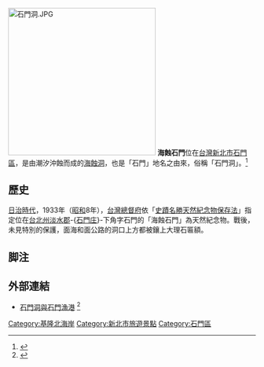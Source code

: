 [[File:石門洞.JPG|300px]]
'''海蝕石門'''位在[[台灣|台灣]][[新北市|新北市]][[石門區|石門區]]，是由潮汐沖蝕而成的[[海蝕洞|海蝕洞]]，也是「石門」地名之由來，俗稱「石門洞」。<ref>{{Cite web |url=http://www.shimen.ntpc.gov.tw/content/?parent_id=10183 |title=歷史沿革 |access-date=2016-04-10 |archive-date=2021-04-06 |archive-url=https://web.archive.org/web/20210406041641/https://www.shimen.ntpc.gov.tw/content/?parent_id=10183 |dead-url=no }}</ref>

==歷史==
[[台灣日治時期|日治時代]]，1933年（[[昭和|昭和]]8年），[[台灣總督府|台灣總督府]]依「[[史蹟名勝天然紀念物保存法|史蹟名勝天然紀念物保存法]]」指定位在[[台北州|台北州]][[淡水郡|淡水郡]]-{[[石門庄|石門庄]]}-下角字石門的「海蝕石門」為天然紀念物。戰後，未見特別的保護，面海和面公路的洞口上方都被鑲上大理石匾額。

== 脚注 ==
<references />

== 外部連結 ==
* [http://nrch.culture.tw/view.aspx?keyword=%E8%A8%98%E6%86%B6%E5%BA%AB&s=189370&id=0002735285&proj=MOC_IMD_001 石門洞與石門漁港] {{Wayback|url=http://nrch.culture.tw/view.aspx?keyword=%E8%A8%98%E6%86%B6%E5%BA%AB&s=189370&id=0002735285&proj=MOC_IMD_001 |date=20210630224540 }}<ref>{{cite web |author1=陳敏明 |title=《鳥瞰臺灣空照圖庫》石門洞石門漁港 |url=http://nrch.culture.tw/view.aspx?keyword=%E8%A8%98%E6%86%B6%E5%BA%AB&s=189370&id=0002735285&proj=MOC_IMD_001 |website=臺灣文化部國家文化資料庫 |access-date=2021-06-27 |archive-date=2021-06-30 |archive-url=https://web.archive.org/web/20210630224540/http://nrch.culture.tw/view.aspx?keyword=%E8%A8%98%E6%86%B6%E5%BA%AB&s=189370&id=0002735285&proj=MOC_IMD_001 |dead-url=no }}</ref>

[[Category:基隆北海岸|Category:基隆北海岸]]
[[Category:新北市旅遊景點|Category:新北市旅遊景點]]
[[Category:石門區|Category:石門區]]